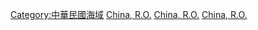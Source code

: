 [[Category:中華民國海域|Category:中華民國海域]]
[[Category:亞洲海灣|China, R.O.]]
[[Category:太平洋海灣|China, R.O.]]
[[Category:各國海灣|China, R.O.]]